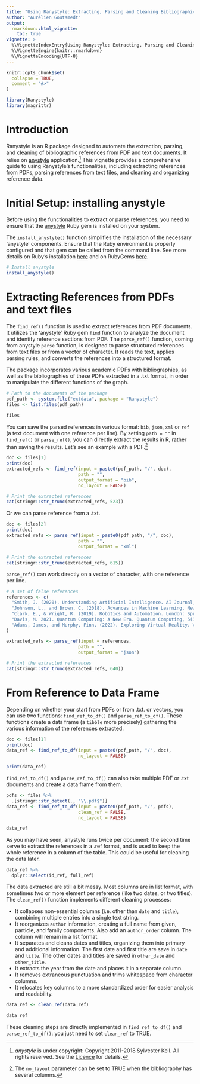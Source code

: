 ```yaml
---
title: "Using Ranystyle: Extracting, Parsing and Cleaning Bibliographic References"
author: "Aurélien Goutsmedt"
output: 
  rmarkdown::html_vignette:
    toc: true
vignette: >
  %\VignetteIndexEntry{Using Ranystyle: Extracting, Parsing and Cleaning Bibliographic References}
  %\VignetteEngine{knitr::rmarkdown}
  %\VignetteEncoding{UTF-8}
---
```


```r
knitr::opts_chunk$set(
  collapse = TRUE,
  comment = "#>"
)
```

```r
library(Ranystyle)
library(magrittr)
```

# Introduction

Ranystyle is an R package designed to automate the extraction, parsing, and cleaning of bibliographic references from PDF and text documents. It relies on [anystyle](https://anystyle.io) application.^[*anystyle* is under copyright: Copyright 2011-2018 Sylvester Keil. All rights reserved. See the [Licence](https://github.com/inukshuk/anystyle-cli/blob/master/LICENSE) for details.] This vignette provides a comprehensive guide to using Ranystyle's functionalities, including extracting references from PDFs, parsing references from text files, and cleaning and organizing reference data.

# Initial Setup: installing anystyle

Before using the functionalities to extract or parse references, you need to ensure that the [anystyle](https://anystyle.io) Ruby gem is installed on your system.

The `install_anystyle()` function simplifies the installation of the necessary 'anystyle' components. Ensure that the Ruby environment is properly configured and that gem can be called from the command line.
See more details on Ruby's installation [here](https://www.ruby-lang.org/fr/downloads/) and on
RubyGems [here](https://rubygems.org/pages/download?locale=fr).

```r
# Install anystyle
install_anystyle()
```

# Extracting References from PDFs and text files

The `find_ref()` function is used to extract references from PDF documents. It utilizes the 'anystyle' Ruby gem `find` function to analyze the document and identify reference sections from PDF. The `parse_ref()` function, coming from anystyle `parse` function, is designed to parse structured references from text files or from a vector of character. It reads the text, applies parsing rules, and converts the references into a structured format.

The package incorporates various academic PDFs with bibliographies, as well as the bibliographies of these PDFs extracted in a .txt format, in order to manipulate the different functions of the graph.

```r
# Path to the documents of the package
pdf_path <- system.file("extdata", package = "Ranystyle") 
files <- list.files(pdf_path)

files
```

You can save the parsed references in various format: `bib`, `json`, `xml` or `ref` (a text document with one reference per line). By setting `path = ""` in `find_ref()` or `parse_ref()`, you can directly extract the results in R, rather than saving the results. Let's see an example with a PDF.^[The `no_layout` parameter can be set to TRUE when the bibliography has several columns.]

```r
doc <- files[1]
print(doc)
extracted_refs <- find_ref(input = paste0(pdf_path, "/", doc),
                           path = "",
                           output_format = "bib",
                           no_layout = FALSE)

# Print the extracted references
cat(stringr::str_trunc(extracted_refs, 523))
```

Or we can parse reference from a .txt.

```r
doc <- files[2]
print(doc)
extracted_refs <- parse_ref(input = paste0(pdf_path, "/", doc),
                           path = "",
                           output_format = "xml")

# Print the extracted references
cat(stringr::str_trunc(extracted_refs, 615))
```

`parse_ref()` can work directly on a vector of character, with one reference per line.

```r
# a set of false references
references <- c(
  "Smith, J. (2020). Understanding Artificial Intelligence. AI Journal, 35(5), 123-145.",
  "Johnson, L., and Brown, C. (2018). Advances in Machine Learning. New York: Academic Press.",
  "Clark, E., & Wright, R. (2019). Robotics and Automation. London: Springer, 200-250.",
  "Davis, M. 2021. Quantum Computing: A New Era. Quantum Computing, 5(3):300-320.",
  "Adams, James, and Murphy, Finn. (2022). Exploring Virtual Reality. VR World, 10(7), 777-800."
)

extracted_refs <- parse_ref(input = references,
                           path = "",
                           output_format = "json")

# Print the extracted references
cat(stringr::str_trunc(extracted_refs, 640))
```

# From Reference to Data Frame

Depending on whether your start from PDFs or from .txt. or vectors, you can use two functions: `find_ref_to_df()` and `parse_ref_to_df()`. These functions create a data frame (a `tibble` more precisely) gathering the various information of the references extracted.

```r
doc <- files[1]
print(doc)
data_ref <- find_ref_to_df(input = paste0(pdf_path, "/", doc),
                           no_layout = FALSE)

print(data_ref)
```

`find_ref_to_df()` and `parse_ref_to_df()` can also take multiple PDF or .txt documents and create a data frame from them.

```r
pdfs <- files %>% 
  .[stringr::str_detect(., "\\.pdf$")]
data_ref <- find_ref_to_df(input = paste0(pdf_path, "/", pdfs),
                           clean_ref = FALSE,
                           no_layout = FALSE)

data_ref
```

As you may have seen, anystyle runs twice per document: the second time serve to extract the references in a .ref format, and is used to keep the whole reference in a column of the table. This could be useful for cleaning the data later. 

```r
data_ref %>% 
  dplyr::select(id_ref, full_ref)
```

The data extracted are still a bit messy. Most columns are in list format, with sometimes two or more element per reference (like two dates, or two titles). The `clean_ref()` function implements different cleaning processes: 

- It collapses non-essential columns (i.e. other than `date` and `title`), combining multiple entries into a single text string.
- It reorganizes `author` information, creating a full name from given, particle, and family components. Also add an `author_order` column. The column will remain in a list format.
- It separates and cleans dates and titles, organizing them into primary and additional information. The first date and first title are save in `date` and `title`. The other dates and titles are saved in `other_date` and `other_title`.
- It extracts the year from the date and places it in a separate column.
- It removes extraneous punctuation and trims whitespace from character columns.
- It relocates key columns to a more standardized order for easier analysis and readability.

```r
data_ref <- clean_ref(data_ref) 

data_ref
```

These cleaning steps are directly implemented in `find_ref_to_df()` and `parse_ref_to_df()`: you just need to set `clean_ref` to TRUE.


